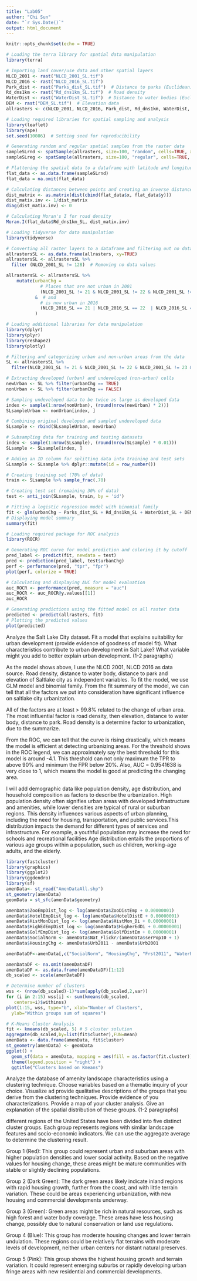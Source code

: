 ```yaml
---
title: "Lab05"
author: "Chi Sun"
date: "`r Sys.Date()`"
output: html_document
---
```


```r
knitr::opts_chunk$set(echo = TRUE)
```

```r
# Loading the terra library for spatial data manipulation
library(terra)

# Importing land cover/use data and other spatial layers
NLCD_2001 <- rast("NLCD_2001_SL.tif")
NLCD_2016 <- rast("NLCD_2016_SL.tif")
Park_dist <- rast("Parks_dist_SL.tif")  # Distance to parks (Euclidean)
Rd_dns1km <- rast("Rd_dns1km_SL.tif")  # Road density
WaterDist <- rast("WaterDist_SL.tif")  # Distance to water bodies (Euclidean)
DEM <- rast("DEM_SL.tif")  # Elevation data
allrasters <- c(NLCD_2001, NLCD_2016, Park_dist, Rd_dns1km, WaterDist, DEM)
```


```r
# Loading required libraries for spatial sampling and analysis
library(leaflet)
library(ape)
set.seed(10086)  # Setting seed for reproducibility

# Generating random and regular spatial samples from the raster data
sampleSLrnd <- spatSample(allrasters, size=100, "random", cells=TRUE, xy=TRUE)
sampleSLreg <- spatSample(allrasters, size=100, "regular", cells=TRUE, xy=TRUE)

# Flattening the spatial data to a dataframe with latitude and longitude
flat_data <- as.data.frame(sampleSLrnd)
flat_data = na.omit(flat_data)

# Calculating distances between points and creating an inverse distance matrix
dist_matrix <- as.matrix(dist(cbind(flat_data$x, flat_data$y)))
dist_matix.inv <- 1/dist_matrix
diag(dist_matix.inv) <- 0

# Calculating Moran's I for road density
Moran.I(flat_data$Rd_dns1km_SL, dist_matix.inv)
```

```r
# Loading tidyverse for data manipulation
library(tidyverse)

# Converting all raster layers to a dataframe and filtering out no data values
allrastersSL <- as.data.frame(allrasters, xy=TRUE)
allrastersSL <- allrastersSL %>%
  filter (NLCD_2001_SL != 128)  # Removing no data values

allrastersSL <- allrastersSL %>%
    mutate(urbanChg = 
             # Places that are not urban in 2001
             (NLCD_2001_SL != 21 & NLCD_2001_SL != 22 & NLCD_2001_SL != 23 & NLCD_2001_SL != 24) 
           &  # and
             # is now urban in 2016
             (NLCD_2016_SL == 21 | NLCD_2016_SL == 22  | NLCD_2016_SL == 23 | NLCD_2016_SL == 24)
           ) 

# Loading additional libraries for data manipulation
library(dplyr)
library(plyr)
library(reshape2)
library(plotly)

# Filtering and categorizing urban and non-urban areas from the data
SL <- allrastersSL %>%
  filter(NLCD_2001_SL != 21 & NLCD_2001_SL != 22 & NLCD_2001_SL != 23 & NLCD_2001_SL != 24)

# Extracting developed (urban) and undeveloped (non-urban) cells
newUrban <- SL %>% filter(urbanChg == TRUE)
nonUrban <- SL %>% filter(urbanChg == FALSE)

# Sampling undeveloped data to be twice as large as developed data
index <- sample(1:nrow(nonUrban), (round(nrow(newUrban) * 2)))
SLsampleUrban <- nonUrban[index, ]

# Combining original developed and sampled undeveloped data
SLsample <- rbind(SLsampleUrban, newUrban)

# Subsampling data for training and testing datasets
index <- sample(1:nrow(SLsample), (round(nrow(SLsample) * 0.01)))
SLsample <- SLsample[index, ]

# Adding an ID column for splitting data into training and test sets
SLsample <- SLsample %>% dplyr::mutate(id = row_number())
```

```r
# Creating training set (70% of data)
train <- SLsample %>% sample_frac(.70)

# Creating test set (remaining 30% of data)
test <- anti_join(SLsample, train, by = 'id')

# Fitting a logistic regression model with binomial family
fit <- glm(urbanChg ~ Parks_dist_SL + Rd_dns1km_SL + WaterDist_SL + DEM_SL, data=train, family=binomial())
# Displaying model summary
summary(fit)

```

```r
# Loading required package for ROC analysis
library(ROCR)

# Generating ROC curve for model prediction and coloring it by cutoff
pred_label <- predict(fit, newdata = test)
pred <- prediction(pred_label, test$urbanChg)
perf <- performance(pred, "tpr", "fpr")
plot(perf, colorize = TRUE)

# Calculating and displaying AUC for model evaluation
auc_ROCR <- performance(pred, measure = "auc")
auc_ROCR <- auc_ROCR@y.values[[1]]
auc_ROCR
```

```r
# Generating predictions using the fitted model on all raster data
predicted <- predict(allrasters, fit)
# Plotting the predicted values
plot(predicted)
```

Analyze the Salt Lake City dataset. Fit a model that explains suitability for urban development (provide evidence of goodness of model fit). What characteristics contribute to urban development in Salt Lake? What variable might you add to better explain urban development. (1-2 paragraphs)

As the model shows above, I use the NLCD 2001, NLCD 2016 as data source. Road density, distance to water body, distance to park and elevation of Saltlake city as independent variables. To fit the model, we use GLM model and binomial family. From the fit summary of the model, we can tell that all the factors we put into consideration have significant influence on saltlake city urbanization.

All of the factors are at least > 99.8% related to the change of urban area. The most influential factor is road density, then elevation, distance to water body, distance to park. Road density is a determine factor to urbanization, due to the summarize.

From the ROC, we can tell that the curve is rising drastically, which means the model is efficient at detecting urbanizing areas. For the threshold shows in the ROC legend, we can approximately say the best threshold for this model is around -4.1. This threshold can not only maximum the TPR to above 90% and minimum the FPR below 20%. Also, AUC = 0.9541638 is very close to 1, which means the model is good at predicting the changing area.

I will add demographic data like population density, age distribution, and household composition as factors to describe the urbanization. High population density often signifies urban areas with developed infrastructure and amenities, while lower densities are typical of rural or suburban regions. This density influences various aspects of urban planning, including the need for housing, transportation, and public services.This distribution impacts the demand for different types of services and infrastructure. For example, a youthful population may increase the need for schools and recreational facilities Age distribution entails the proportions of various age groups within a population, such as children, working-age adults, and the elderly. 

```r
library(fastcluster)
library(graphics)
library(ggplot2)
library(ggdendro)
library(sf)
amenData<- st_read("AmenDataAll.shp")
st_geometry(amenData)
geomData = st_sfc(amenData$geometry)
```

```r
amenData$ZooEmpDist_log <- log(amenData$ZooDistEmp + 0.00000001)
amenData$HotelEmpDist_log <- log(amenData$HotelDistE + 0.00000001)
amenData$HistMonDist_log <- log(amenData$HistMon_Di + 0.00000001)
amenData$HighEdEmpDist_log <- log(amenData$HigherEdDi + 0.00000001)
amenData$GolfEmpDist_log <- log(amenData$GolfDistEm + 0.00000001)
amenData$SocialNorm <- amenData$Nat_Flickr/(amenData$serPop10 + 1)
amenData$HousingChg <- amenData$Urb2011 - amenData$Urb2001

amenDataDF<-amenData[,c("SocialNorm", "HousingChg", "Frst2011", "WaterPct", "distcoast", "DEM_max","DEM_range", "HikeLength","ZooEmpDist_log", "HotelEmpDist_log","HistMonDist_log", "HighEdEmpDist_log", "GolfEmpDist_log")]

amenDataDF <- na.omit(amenDataDF)
amenDataDF <- as.data.frame(amenDataDF)[1:12]
db_scaled <- scale(amenDataDF)
```

```r
# Determine number of clusters
wss <- (nrow(db_scaled)-1)*sum(apply(db_scaled,2,var))
for (i in 2:15) wss[i] <- sum(kmeans(db_scaled,
   centers=i)$withinss)
plot(1:15, wss, type="b", xlab="Number of Clusters",
  ylab="Within groups sum of squares")
```


```r
# K-Means Cluster Analysis
fit <- kmeans(db_scaled, 5) # 5 cluster solution
aggregate(db_scaled,by=list(fit$cluster),FUN=mean)
amenData <- data.frame(amenData, fit$cluster)
st_geometry(amenData) <- geomData
ggplot() + 
  geom_sf(data = amenData, mapping = aes(fill = as.factor(fit.cluster)), color = NA) + 
  theme(legend.position = "right") +
  ggtitle("Clusters based on Kmeans")
```


Analyze the database of amenity landscape characteristics using a clustering technique. Choose variables based on a thematic inquiry of your choice. Visualize ad provide qualitative descriptions of the groups that you derive from the clustering techniques. Provide evidence of you characterizations. Provide a map of your cluster analysis. Give an explanation of the spatial distribution of these groups. (1-2 paragraphs)


different regions of the United States have been divided into five distinct cluster groups. Each group represents regions with similar landscape features and socio-economic indicators.  We can use the aggregate average to determine the clustering result.

Group 1 (Red): This group could represent urban and suburban areas with higher population densities and lower social activity. Based on the negative values for housing change, these areas might be mature communities with stable or slightly declining populations.

Group 2 (Dark Green): The dark green areas likely indicate inland regions with rapid housing growth, further from the coast, and with little terrain variation. These could be areas experiencing urbanization, with new housing and commercial developments underway.

Group 3 (Green): Green areas might be rich in natural resources, such as high forest and water body coverage. These areas have less housing change, possibly due to natural conservation or land use regulations.

Group 4 (Blue): This group has moderate housing changes and lower terrain undulation. These regions could be relatively flat terrains with moderate levels of development, neither urban centers nor distant natural preserves.

Group 5 (Pink): This group shows the highest housing growth and terrain variation. It could represent emerging suburbs or rapidly developing urban fringe areas with new residential and commercial developments.